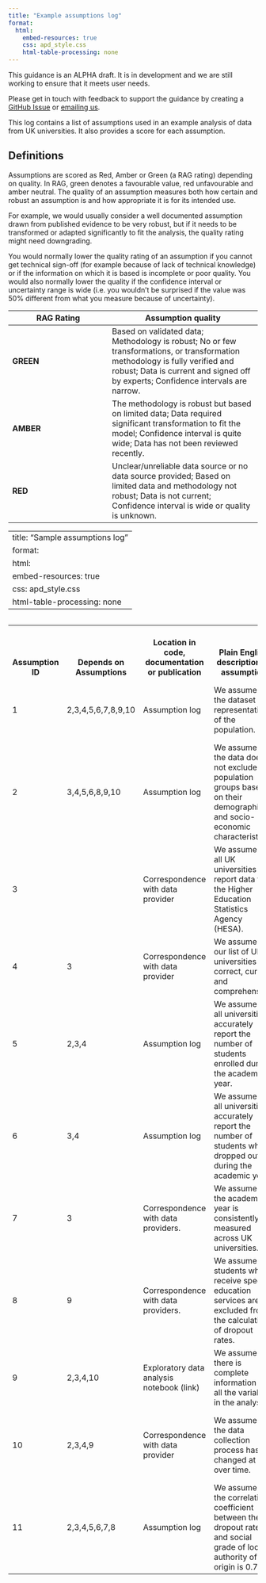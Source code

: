 ```yaml
---
title: "Example assumptions log"
format:
  html:
    embed-resources: true
    css: apd_style.css
    html-table-processing: none
---
```


::: {.callout-note collapse="false"}
This guidance is an ALPHA draft. It is in development and we are still working 
to ensure that it meets user needs.

Please get in touch with feedback to support the guidance by creating a [GitHub 
Issue](https://github.com/best-practice-and-impact/analysis_project_documentation/issues) or [emailing us](mailto:ASAP@ons.gov.uk).
:::

This log contains a list of assumptions used in an example analysis of data from UK universities. It also provides a score for each assumption.

## Definitions

Assumptions are scored as Red, Amber or Green (a RAG rating) depending on quality. In RAG, green denotes a favourable value, red unfavourable and amber neutral. The quality of an assumption measures both how certain and robust an assumption is and how appropriate it is for its intended use. 

For example, we would usually consider a well documented assumption drawn from published evidence to be very robust, but if it needs to be transformed or adapted significantly to fit the analysis, the quality rating might need downgrading. 

You would normally lower the quality rating of an assumption if you cannot get technical sign-off (for example because of lack of technical knowledge) or if the information on which it is based is incomplete or poor quality. You would also normally lower the quality if the confidence interval or uncertainty range is wide (i.e. you wouldn’t be surprised if the value was 50% different from what you measure because of uncertainty).

| **RAG Rating** | **Assumption quality** |
|----------------|------------------------|
| **GREEN**      | Based on validated data; Methodology is robust; No or few transformations, or transformation methodology is fully verified and robust; Data is current and signed off by experts; Confidence intervals are narrow. |
| **AMBER**      | The methodology is robust but based on limited data; Data required significant transformation to fit the model; Confidence interval is quite wide; Data has not been reviewed recently. |
| **RED**        | Unclear/unreliable data source or no data source provided; Based on limited data and methodology not robust; Data is not current; Confidence interval is wide or quality is unknown. |

---
title: "Sample assumptions log"
format:
  html:
    embed-resources: true
    css: apd_style.css
    html-table-processing: none
---

<div style="overflow-x:auto; float=left;">
<table class="assumptionTable">
<tr VALIGN=BOTTOM TEXT-ALIGN=LEFT>
    <th scope = "col"> Assumption ID</th>
    <th scope = "col"> Depends on Assumptions</th>
    <th scope = "col"> Location in code, documentation or publication</th>
    <th scope = "col"> Plain English description of assumption</th>
    <th scope = "col"> Basis for assumption</th>
    <th scope = "col"> Numerical value of the assumption</th>
    <th scope = "col"> Range around the estimated value</th>
    <th scope = "col"> Estimated distribution</th>
    <th scope = "col"> Links to supporting analysis</th>
    <th scope = "col"> Documentation dependencies</th>
    <th scope = "col"> Date of last review/update</th>
    <th scope = "col"> Externally reviewed by</th>
    <th scope = "col"> Date of external review</th>
    <th scope = "col"> Next review/update due on</th>
    <th scope = "col"> Quality rating</th>
    <th scope = "col"> Sensitivity score</th>
    <th scope = "col"> Risk score</th>
</tr>
<tr>
    <td>1</td>
    <td>2,3,4,5,6,7,8,9,10</td>
    <td>Assumption log</td>
    <td>We assume that the dataset is representative of the population.</td>
    <td>Team opinion</td>
    <td>N/A</td>
    <td>N/A</td>
    <td>N/A</td>
    <td>Descriptive statistics (link), comparison to existing data source/publication (link)</td>
    <td>Final report: methods, caveats</td>
    <td>14/02/2024</td>
    <td>John Doe</td>
    <td>14/02/2024</td>
    <td>14/05/2024</td>
    <td class="RAGgreen">GREEN</td>
    <td>High</td>
    <td>High</td>

</tr>
<tr>
    <td>2</td>
    <td>3,4,5,6,8,9,10</td>
    <td>Assumption log</td>
    <td>We assume that the data does not exclude any population groups based on their demographic 
        and socio-economic characteristics.</td>
    <td>Team opinion</td>
    <td>N/A</td>
    <td>N/A</td>
    <td>N/A</td>
    <td>Descriptive statistics (link), comparison to existing data source/publication (link)</td>
    <td>Final report: methods, descriptive statistics, caveats</td>
    <td>14/02/2024</td>
    <td>Jane Roe</td>
    <td>14/02/2024</td>
    <td>14/05/2024</td>
    <td class="RAGgreen">GREEN</td>
    <td>High</td>
    <td>High</td>
</tr>
<tr>
    <td>3</td>
    <td></td>
    <td>Correspondence with data provider</td>
    <td>We assume that all UK universities report data to the Higher Education Statistics Agency (HESA).</td>
    <td>Validated from data provider, coverage check against university list</td>
    <td>N/A</td>
    <td>N/A</td>
    <td>N/A</td>
    <td>N/A</td>
    <td>N/A</td>
    <td>14/02/2024</td>
    <td>Jane Roe</td>
    <td>14/02/2024</td>
    <td>14/05/2024</td>
    <td class="RAGgreen">GREEN</td>
    <td>High</td>
    <td>Medium</td>
</tr>

<tr>
    <td>4</td>
    <td>3</td>
    <td>Correspondence with data provider</td>
    <td>We assume that our list of UK universities is correct, current and comprehensive.</td>
    <td>Team opinion, reliable source (HESA list)</td>
    <td>N/A</td>
    <td>N/A</td>
    <td>N/A</td>
    <td>N/A</td>
    <td>N/A</td>
    <td>14/02/2024</td>
    <td>Jane Roe</td>
    <td>14/02/2024</td>
    <td>14/05/2024</td>
    <td class="RAGgreen">GREEN</td>
    <td>Low</td>
    <td>Medium</td>
</tr>

<tr>
    <td>5</td>
    <td>2,3,4</td>
    <td>Assumption log</td>
    <td>We assume that all universities accurately report the number of students enrolled during the academic year.</td>
    <td>Expert opinion</td>
    <td>N/A</td>
    <td>N/A</td>
    <td>N/A</td>
    <td>N/A</td>
    <td>Final report: Caveats</td>
    <td>14/02/2024</td>
    <td>Jane Roe</td>
    <td>14/02/2024</td>
    <td>14/05/2024</td>
    <td class="RAGamber">AMBER</td>
    <td>High</td>
    <td>High</td>
</tr>
<tr>
    <td>6</td>
    <td>3,4</td>
    <td>Assumption log</td>
    <td>We assume that all universities accurately report the number of students who dropped out during the academic year.</td>
    <td>Expert opinion</td>
    <td>N/A</td>
    <td>N/A</td>
    <td>N/A</td>
    <td>Publication on drop-out rates</td>
    <td>Final report: Caveats</td>
    <td>14/02/2024</td>
    <td>Jane Roe</td>
    <td>14/02/2024</td>
    <td>12/05/2024</td>
    <td class="RAGamber">AMBER</td>
    <td>High</td>
    <td>High</td>
</tr>

<tr>
    <td>7</td>
    <td>3</td>
    <td>Correspondence with data providers.</td>
    <td>We assume that the academic year is consistently measured across UK universities.</td>
    <td>Validated from data provider</td>
    <td>N/A</td>
    <td>N/A</td>
    <td>N/A</td>
    <td>Quality assurance based on sampling universities from their websites</td>
    <td>Quality assurance log, final report: caveats</td>
    <td>14/02/2024</td>
    <td>Jane Roe</td>
    <td>14/02/2024</td>
    <td>14/05/2024</td>
    <td class="RAGred">RED</td>
    <td>High</td>
    <td>High</td>
</tr>

<tr>
    <td>8</td>
    <td>9</td>
    <td>Correspondence with data providers.</td>
    <td>We assume that students who receive special education services are excluded from the calculation of dropout rates.</td>
    <td>Validated from data provider</td>
    <td>N/A</td>
    <td>N/A</td>
    <td>N/A</td>
    <td>Sensitivity analysis comparing dropout rates with and without this population included.</td>
    <td>Quality assurance log, final report: methods, caveats</td>
    <td>14/02/2024</td>
    <td>Jane Roe</td>
    <td>14/02/2024</td>
    <td>14/05/2024</td>
    <td class="RAGred">RED</td>
    <td>High</td>
    <td>High</td>
</tr>

<tr>
    <td>9</td>
    <td>2,3,4,10</td>
    <td> Exploratory data analysis notebook (link)</td>
    <td>We assume that there is complete information for all the variables in the analysis.</td>
    <td>Robustness testing</td>
    <td>N/A</td>
    <td>N/A</td>
    <td>N/A</td>
    <td>Descriptive statistics notebook link</td>
    <td>Desk instructions, final report: methods, summarising the sample</td>
    <td>14/02/2024</td>
    <td>Jane Roe</td>
    <td>14/02/2024</td>
    <td>14/05/2024</td>
    <td class="RAGamber">AMBER</td>
    <td>High</td>
    <td>High</td>
</tr>

<tr>
    <td>10</td>
    <td>2,3,4,9</td>
    <td>Correspondence with data provider</td>
    <td>We assume that the data collection process has not changed at all over time.</td>
    <td>Validated from data provider (link)</td>
    <td>N/A</td>
    <td>N/A</td>
    <td>N/A</td>
    <td>Methods documents from prior runs of this work, supplier data specifications and quality reports</td>
    <td>Data supply specification, data quality report, methods document</td>
    <td>Not yet assigned</td>
    <td>No external review</td>
    <td>14/02/2024</td>
    <td>14/05/2024</td>
    <td class="RAGred">RED</td>
    <td>High</td>
    <td>High</td>
</tr>
<tr>
    <td>11</td>
    <td>2,3,4,5,6,7,8</td>
    <td>Assumption log</td>
    <td>We assume that the correlation coefficient between the dropout rate and social grade of local authority of origin is 0.7</td>
    <td>Statistical analysis of past data</td>
    <td>0.7</td>
    <td>+-0.1</td>
    <td>Normal</td>
    <td>Correlation analysis report m(link), comparison to domain knowledge (link)</td>
    <td>Data analysis documentation</td>
    <td>05/12/2023</td>
    <td>John Doe</td>
    <td>05/12/2023</td>
    <td>01/05/2024</td>
    <td class="RAGgreen">GREEN</td>
    <td>Medium</td>
    <td>Low</td>
</tr>
</table>
</div>